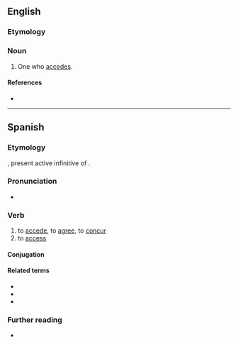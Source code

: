 {{also|accéder}}
==English==

===Etymology===
{{suffix|accede|er|id2=agent noun|lang=en}}

===Noun===
{{en-noun}}

# One who [[accede]]s.

====References====
* {{R:Webster 1913}}

----

==Spanish==

===Etymology===
{{bor|es|la|accēdere}}, present active infinitive of {{m|la|accēdō}}.

===Pronunciation===
* {{es-IPA}}

===Verb===
{{es-verb|acced|er}}

# to [[accede]], to [[agree]], to [[concur]]
# to [[access]]

====Conjugation====
{{es-conj-er|acced}}

====Related terms====
* {{l|es|accesible}}
* {{l|es|accesión}}
* {{l|es|acceso}}

===Further reading===
* {{R:DRAE 2001}}